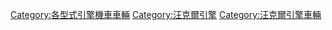 [[Category:各型式引擎機車車輛|Category:各型式引擎機車車輛]]
[[Category:汪克爾引擎|Category:汪克爾引擎]]
[[Category:汪克爾引擎車輛|Category:汪克爾引擎車輛]]